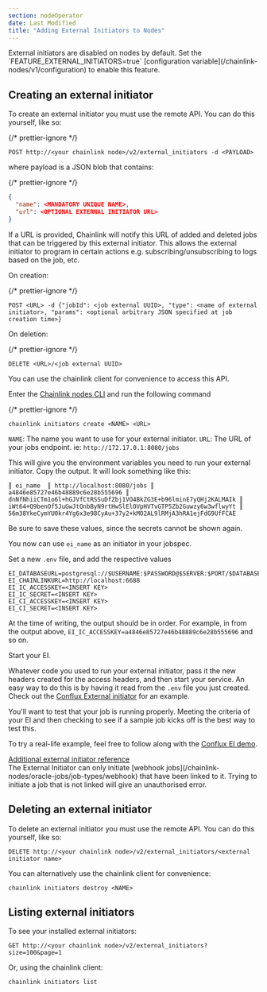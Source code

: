 ```yaml
---
section: nodeOperator
date: Last Modified
title: "Adding External Initiators to Nodes"
---
```



<Aside type="note">
  External initiators are disabled on nodes by default. Set the `FEATURE_EXTERNAL_INITIATORS=true` [configuration
  variable](/chainlink-nodes/v1/configuration) to enable this feature.
</Aside>

## Creating an external initiator

To create an external initiator you must use the remote API. You can do this yourself, like so:

{/* prettier-ignore */}
```text
POST http://<your chainlink node>/v2/external_initiators -d <PAYLOAD>
```

where payload is a JSON blob that contains:

{/* prettier-ignore */}
```json
{
  "name": <MANDATORY UNIQUE NAME>,
  "url": <OPTIONAL EXTERNAL INITIATOR URL>
}
```

If a URL is provided, Chainlink will notify this URL of added and deleted jobs that can be triggered by this external initiator. This allows the external initiator to program in certain actions e.g. subscribing/unsubscribing to logs based on the job, etc.

On creation:

{/* prettier-ignore */}
```text
POST <URL> -d {"jobId": <job external UUID>, "type": <name of external initiator>, "params": <optional arbitrary JSON specified at job creation time>}
```

On deletion:

{/* prettier-ignore */}
```text
DELETE <URL>/<job external UUID>
```

You can use the chainlink client for convenience to access this API.

Enter the [Chainlink nodes CLI](/chainlink-nodes/resources/miscellaneous/#execute-commands-running-docker) and run the following command

{/* prettier-ignore */}
```shell
chainlink initiators create <NAME> <URL>
```

`NAME`: The name you want to use for your external initiator.
`URL`: The URL of your jobs endpoint. ie: `http://172.17.0.1:8080/jobs`

This will give you the environment variables you need to run your external initiator. Copy the output. It will look something like this:

```
║ ei_name  ║ http://localhost:8080/jobs ║ a4846e85727e46b48889c6e28b555696 ║ dnNfNhiiCTm1o6l+hGJVfCtRSSuDfZbj1VO4BkZG3E+b96lminE7yQHj2KALMAIk ║ iWt64+Q9benOf5JuGwJtQnbByN9rtHwSlElOVpHVTvGTP5Zb2Guwzy6w3wflwyYt ║ 56m38YkeCymYU0kr4Yg6x3e98CyAu+37y2+kMO2AL9lRMjA3hRA1ejFdG9UfFCAE
```

Be sure to save these values, since the secrets cannot be shown again.

You now can use `ei_name` as an initiator in your jobspec.

Set a new `.env` file, and add the respective values

```text
EI_DATABASEURL=postgresql://$USERNAME:$PASSWORD@$SERVER:$PORT/$DATABASE
EI_CHAINLINKURL=http://localhost:6688
EI_IC_ACCESSKEY=<INSERT KEY>
EI_IC_SECRET=<INSERT KEY>
EI_CI_ACCESSKEY=<INSERT KEY>
EI_CI_SECRET=<INSERT KEY>
```

At the time of writing, the output should be in order. For example, in from the output above, `EI_IC_ACCESSKEY=a4846e85727e46b48889c6e28b555696` and so on.

Start your EI.

Whatever code you used to run your external initiator, pass it the new headers created for the access headers, and then start your service. An easy way to do this is by having it read from the `.env` file you just created. Check out the <a href="https://github.com/Conflux-Network-Global/demo-cfx-chainlink" target="_blank">Conflux External initiator</a> for an example.

You'll want to test that your job is running properly. Meeting the criteria of your EI and then checking to see if a sample job kicks off is the best way to test this.

To try a real-life example, feel free to follow along with the <a href="https://www.youtube.com/watch?v=J8oJEp4qz5w">Conflux EI demo</a>.

<a href="https://github.com/smartcontractkit/chainlink/wiki/External-Initiators">
  Additional external initiator reference
</a>

<Aside type="note">
  The External Initiator can only initiate [webhook jobs](/chainlink-nodes/oracle-jobs/job-types/webhook) that have been
  linked to it. Trying to initiate a job that is not linked will give an unauthorised error.
</Aside>

## Deleting an external initiator

To delete an external initiator you must use the remote API. You can do this yourself, like so:

```text
DELETE http://<your chainlink node>/v2/external_initiators/<external initiator name>
```

You can alternatively use the chainlink client for convenience:

```shell
chainlink initiators destroy <NAME>
```

## Listing external initiators

To see your installed external initiators:

```text
GET http://<your chainlink node>/v2/external_initiators?size=100&page=1
```

Or, using the chainlink client:

```shell
chainlink initiators list
```
